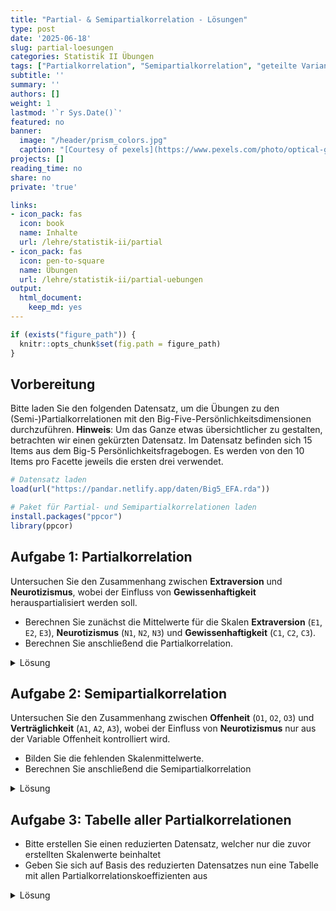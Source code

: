 ```yaml
---
title: "Partial- & Semipartialkorrelation - Lösungen" 
type: post
date: '2025-06-18'
slug: partial-loesungen
categories: Statistik II Übungen
tags: ["Partialkorrelation", "Semipartialkorrelation", "geteilte Varianz", "Zusammenhangsanalyse"] 
subtitle: ''
summary: ''
authors: []
weight: 1
lastmod: '`r Sys.Date()`'
featured: no
banner:
  image: "/header/prism_colors.jpg"
  caption: "[Courtesy of pexels](https://www.pexels.com/photo/optical-glass-triangular-prism-3845162/)"
projects: []
reading_time: no
share: no
private: 'true'

links:
- icon_pack: fas
  icon: book
  name: Inhalte
  url: /lehre/statistik-ii/partial
- icon_pack: fas
  icon: pen-to-square
  name: Übungen
  url: /lehre/statistik-ii/partial-uebungen
output:
  html_document:
    keep_md: yes
---
```


```r
if (exists("figure_path")) {
  knitr::opts_chunk$set(fig.path = figure_path)
}
```
## Vorbereitung

Bitte laden Sie den folgenden Datensatz, um die Übungen zu den (Semi-)Partialkorrelationen mit den Big-Five-Persönlichkeitsdimensionen durchzuführen. **Hinweis**: Um das Ganze etwas übersichtlicher zu gestalten, betrachten wir einen gekürzten Datensatz. Im Datensatz befinden sich 15 Items aus dem Big-5 Persönlichkeitsfragebogen. Es werden von den 10 Items pro Facette jeweils die ersten drei verwendet.

```r
# Datensatz laden
load(url("https://pandar.netlify.app/daten/Big5_EFA.rda"))

# Paket für Partial- und Semipartialkorrelationen laden
install.packages("ppcor")
library(ppcor)
```

## Aufgabe 1: Partialkorrelation

Untersuchen Sie den Zusammenhang zwischen **Extraversion** und **Neurotizismus**, wobei der Einfluss von **Gewissenhaftigkeit** herauspartialisiert werden soll.

- Berechnen Sie zunächst die Mittelwerte für die Skalen **Extraversion** (`E1`, `E2`, `E3`), **Neurotizismus** (`N1`, `N2`, `N3`) und **Gewissenhaftigkeit** (`C1`, `C2`, `C3`).
- Berechnen Sie anschließend die Partialkorrelation.

<details>
<summary>Lösung</summary>

```r
# Mittelwertskalen bilden
Big5$extraversion <- rowMeans(Big5[, c("E1", "E2", "E3")])
Big5$neurotizismus <- rowMeans(Big5[, c("N1", "N2", "N3")])
Big5$gewissenhaft <- rowMeans(Big5[, c("C1", "C2", "C3")])

# Partialkorrelation: Extraversion und Neurotizismus, kontrolliert für Gewissenhaftigkeit
pcor.test(x = Big5$extraversion,    # Das Outcome
          y = Big5$neurotizismus,   # Die Prädiktorvariable
          z = Big5$gewissenhaft)    # wird aus X und Y auspartialisiert
```
</details>

## Aufgabe 2: Semipartialkorrelation

Untersuchen Sie den Zusammenhang zwischen **Offenheit** (`O1`, `O2`, `O3`) und **Verträglichkeit** (`A1`, `A2`, `A3`), wobei der Einfluss von **Neurotizismus** nur aus der Variable Offenheit kontrolliert wird.

- Bilden Sie die fehlenden Skalenmittelwerte.
- Berechnen Sie anschließend die Semipartialkorrelation

<details>
<summary>Lösung</summary>

```r
# Skalenmittelwerte bilden
Big5$offenheit <- rowMeans(Big5[, c("O1", "O2", "O3")])
Big5$vertraeglichkeit <- rowMeans(Big5[, c("A1", "A2", "A3")])

# Semipartialkorrelation: Offenheit und Verträglichkeit, kontrolliert für Neurotizismus (nur aus Offenheit)
spcor.test(x = Big5$offenheit,        # Outcome
           y = Big5$vertraeglichkeit, # Prädiktor
           z = Big5$neurotizismus)    # wird aus Y, aber nicht X auspartialisiert
```
</details>

## Aufgabe 3: Tabelle aller Partialkorrelationen

- Bitte erstellen Sie einen reduzierten Datensatz, welcher nur die zuvor erstellten Skalenwerte beinhaltet
- Geben Sie sich auf Basis des reduzierten Datensatzes nun eine Tabelle mit allen Partialkorrelationskoeffizienten aus

<details>
<summary>Lösung</summary>

**Interpretation**: Aus jedem Partialkorrelationspaar in der Tabelle wurden alle übrigen Variablen herauspartialisiert. Beispiel: Die Korrelation zwischen *neurotizismus* und *extraversion*, wurde bereinigt um *offenheit*, *vertraeglichkeit* und *gewissenhaftigkeit*.

```r
# Erstellen des reduzierten Datensatzes
Big5_Skalen <- Big5[, c("extraversion", "neurotizismus", "gewissenhaft", "offenheit", "vertraeglichkeit")]

# Tabelle der Partialkorrelationen
pcor_table <- pcor(dat)
pcor_table$estimate |> round(3) # Die Funktion gibt auch p-Werte etc. aus Wir extrahieren nur den Teil des Outputs, der die Partialkorrelationen enthält und runden diese Ergebnisse.
```

</details>

